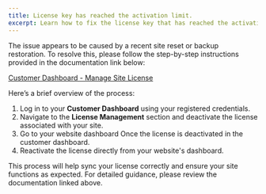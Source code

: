 ```yaml
---
title: License key has reached the activation limit.
excerpt: Learn how to fix the license key that has reached the activation limit.
---
```



The issue appears to be caused by a recent site reset or backup restoration. To resolve this, please follow the step-by-step instructions provided in the documentation link below:

[Customer Dashboard - Manage Site License](https://docs.masteriyo.com/account-management/customer-dashboard-manage-site-license)

Here’s a brief overview of the process:  

1. Log in to your **Customer Dashboard** using your registered credentials.  
2. Navigate to the **License Management** section and deactivate the license associated with your site.  
3. Go to your website dashboard Once the license is deactivated in the customer dashboard.  
4. Reactivate the license directly from your website's dashboard.  

This process will help sync your license correctly and ensure your site functions as expected. For detailed guidance, please review the documentation linked above.  
